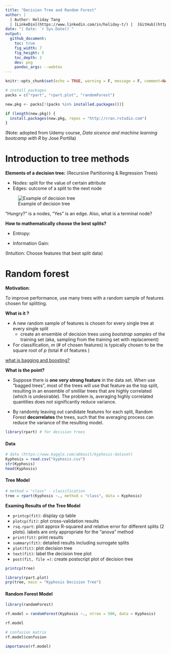 ```yaml
---
title: "Decision Tree and Random Forest"
author: |
  | Author: Holiday Tang 
  | [LinkeDin](https://www.linkedin.com/in/holiday-t/) |  [GitHub](https://github.com/holiday007) | [Kaggle Novice](https://www.kaggle.com/holibae007)
date: "| Date: `r Sys.Date()`"
output:
  github_document:
    toc: true
    fig_width: 7
    fig_height: 5
    toc_depth: 2
    dev: png
    pandoc_args: --webtex
---
```


```r
knitr::opts_chunk$set(echo = TRUE, warning = F, message = F, comment=NA, cache=T)

# install packages
packs = c("rpart", "rpart.plot", "randomForest")

new.pkg <- packs[!(packs %in% installed.packages())]

if (length(new.pkg)) {
  install.packages(new.pkg, repos = "http://cran.rstudio.com")
}
```

(Note: adopted from Udemy course, *Data sicence and machine learning bootcamp with R* by Jose Portilla)

# Introduction to tree methods

**Elements of a decision tree:** (Recursive Partitioning & Regression Trees)

* Nodes: split for the value of certain attribute
* Edges: outcome of a split to the next node

![Example of decision tree](C:/Users/Dell/Pictures/Random/what-is-a-decision-tree.png)

"Hungry?" is a nodes, "Yes" is an edge. Also, what is a terminal node?

**How to mathematically choose the best splits?**

* Entropy:

* Information Gain:

(Intuition: Choose features that best split data)

# Random forest

**Motivation**:

To improve performance, use many trees with a random sample of features chosen for splitting.

**What is it ?**

* A new random sample of features is chosen for every single tree at every single split
  - create an ensemble of decision trees using *bootstrap samples* of the training set (aka, sampling from the training set with replacement)

* For classification, $m$ (# of chosen features) is typically chosen to be the square root of $p$ (total # of features )

[what is bagging and boosting?](https://towardsdatascience.com/decision-tree-ensembles-bagging-and-boosting-266a8ba60fd9)

**What is the point?**

* Suppose there is **one very strong feature** in the data set. When use "bagged trees", most of the trees will use that feature as the top split, resulting in an ensemble of smililar trees that are highly correlated (which is undesirable). The problem is, averaging highly correlated quantities does not significantly reduce variance. 

* By randomly leaving out candidate features for each split, Random Forest **decorrelates** the trees, such that the averaging process can reduce the variance of the resulting model.

```r
library(rpart) # for decision trees
```

#### Data

```r
# data (https://www.kaggle.com/abbasit/kyphosis-dataset)
Kyphosis = read.csv("kyphosis.csv")
str(Kyphosis)
head(Kyphosis)
```

#### Tree Model

```r
# method = "class" - classification
tree = rpart(Kyphosis ~., method = "class", data = Kyphosis)
```

**Examing Results of the Tree Model**

- `printcp(fit)`: display cp table
- `plotcp(fit)`: plot cross-validation results
- `rsq.rpart`: plot approx R-squared and relative error for different splits (2 plots). labels are only appropriate for the "anova" method
- `print(fit)`: print results
- `summary(fit)`: detailed results including surrogate splits
- `plot(fit)`: plot decision tree
- `text(fit)`: label the decision tree plot
- `post(fit, file =)`: create postscript plot of decision tree

```r
printcp(tree)
```


```r
library(rpart.plot)
prp(tree, main = "Kyphosis Decision Tree")
```

#### Random Forest Model

```r
library(randomForest)

rf.model = randomForest(Kyphosis ~., ntree = 500, data = Kyphosis)

rf.model
```

```r
# confusion matrix
rf.model$confusion
```

```r
importance(rf.model)
```

